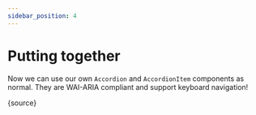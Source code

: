 ```yaml
---
sidebar_position: 4
---
```



# Putting together

Now we can use our own `Accordion` and `AccordionItem` components as normal.
They are WAI-ARIA compliant and support keyboard navigation!

<Example />

<CodeBlock language="jsx">{source}</CodeBlock>
